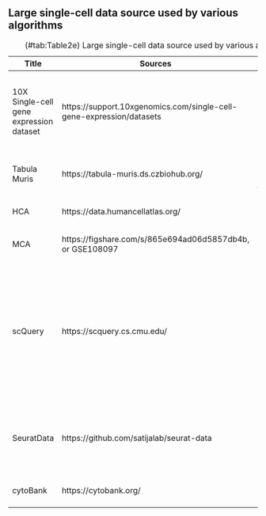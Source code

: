 ## Large single-cell data source used by various algorithms
Table: (\#tab:Table2e) Large single-cell data source used by various algorithms

|Title|Sources|Notes| 
|-----|-------|-----|
|10X Single-cell gene expression dataset|  https://support.10xgenomics.com/single-cell-gene-expression/datasets | Contains large collection of scRNA-seq dataset generated using 10X system|
|Tabula Muris|https://tabula-muris.ds.czbiohub.org/ |Compendium of scRNA-seq data from mouse|
|HCA|https://data.humancellatlas.org/|Human single-cell atlas|
|MCA|https://figshare.com/s/865e694ad06d5857db4b, or GSE108097|Mouse single-cell atlas|
|scQuery|https://scquery.cs.cmu.edu/ |A web server cell type matching and key gene visualization. It is also a source for scRNA-seq collection (processed with common pipeline)|
|SeuratData|https://github.com/satijalab/seurat-data|List of datasets, including PBMC and human pancreatic islet cells| 
|cytoBank|https://cytobank.org/|Community of big data cytometry|
